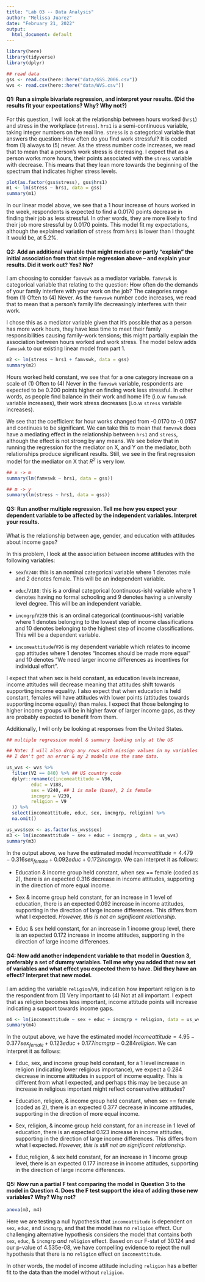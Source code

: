 ```yaml
---
title: "Lab 03 -- Data Analysis"
author: "Melissa Juarez"
date: "February 21, 2022"
output:
  html_document: default
---
```


```r
library(here)
library(tidyverse)
library(dplyr)

## read data
gss <- read.csv(here::here("data/GSS.2006.csv"))
wvs <- read.csv(here::here("data/WVS.csv"))
```


#### Q1: Run a simple bivariate regression, and interpret your results. (Did the results fit your expectations? Why? Why not?)

For this question, I will look at the relationship between hours worked (`hrs1`) and stress in the workplace (`stress`).
`hrs1` is a semi-continuous variable, taking integer numbers on the real line.
`stress` is a categorical variable that answers the question: How often do you find work stressful?
It is coded from (1) always to (5) never.
As the stress number code increases, we read that to mean that a person's work stress is decreasing.
I expect that as a person works more hours, their points associated with the `stress` variable with decrease.
This means that they lean more towards the beginning of the spectrum that indicates higher stress levels.

```r
plot(as.factor(gss$stress), gss$hrs1)
m1 <- lm(stress ~ hrs1, data = gss)
summary(m1)
```

In our linear model above, we see that a 1 hour increase of hours worked in the week, respondents is expected to find a 0.0170 points decrease in finding their job as less stressful.
In other words, they are more likely to find their job more stressful by 0.0170 points.
This model fit my expectations, although the explained variation of `stress` from `hrs1` is lower than I thought it would be, at 5.2%.


#### Q2: Add an additional variable that might mediate or partly "explain" the initial association from that simple regression above -- and explain your results. Did it work out? Yes? No?

I am choosing to consider `famvswk` as a mediator variable.
`famvswk` is categorical variable that relating to the question: How often do the demands of your family interfere with your work on the job?
The categories range from (1) Often to (4) Never.
As the `famvswk` number code increases, we read that to mean that a person's family life decreasingly interferes with their work.

I chose this as a mediator variable given that it's possible that as a person has more work hours, they have less time to meet their family responsibilities causing family-work tensions; this might partially explain the association between hours worked and work stress.
The model below adds `famvswk` to our existing linear model from part 1.

```r
m2 <- lm(stress ~ hrs1 + famvswk, data = gss)
summary(m2)
```

Hours worked held constant, we see that for a one category increase on a scale of (1) Often to (4) Never in the `famvswk` variable, respondents are expected to be 0.200 points higher on finding work less stressful.
In other words, as people find balance in their work and home life (i.o.w `famvswk` variable increases), their work stress decreases (i.o.w `stress` variable increases).

We see that the coefficient for hour works changed from -0.0170 to -0.0157 and continues to be significant.
We can take this to mean that `famvswk` does have a mediating effect in the relationship between `hrs1` and `stress`, although the effect is not strong by any means.
We see below that in running the regression for the mediator on X, and Y on the mediator, both relationships produce significant results.
Still, we see in the first regression model for the mediator on X that $R^2$ is very low.

```r
## x -> m
summary(lm(famvswk ~ hrs1, data = gss))

## m -> y
summary(lm(stress ~ hrs1, data = gss))

```



#### Q3: Run another multiple regression. Tell me how you expect your dependent variable to be affected by the independent variables. Interpret your results.

What is the relationship between age, gender, and education with attitudes about income gaps?

In this problem, I look at the association between income attitudes with the following variables:

-   `sex`/`V240`: this is an nominal categorical variable where 1 denotes male and 2 denotes female.
    This will be an independent variable.

-   `educ`/`V188`: this is a ordinal categorical (continuous-ish) variable where 1 denotes having no formal schooling and 9 denotes having a university level degree.
    This will be an independent variable.

-   `incmgrp`/`V239` this is an ordinal categorical (continuous-ish) variable where 1 denotes belonging to the lowest step of income classifications and 10 denotes belonging to the highest step of income classifications.
    This will be a dependent variable.

-   `incomeattitude`/`V96` is my dependent variable which relates to income gap attitudes where 1 denotes "Incomes should be made more equal" and 10 denotes "We need larger income differences as incentives for individual effort".

I expect that when sex is held constant, as education levels increase, income attitudes will decrease meaning that attitudes shift towards supporting income equality.
I also expect that when education is held constant, females will have attitudes with lower points (attitudes towards supporting income equality) than males.
I expect that those belonging to higher income groups will be in higher favor of larger income gaps, as they are probably expected to benefit from them.

Additionally, I will only be looking at responses from the United States.

```r
## multiple regression model & summary looking only at the US 

## Note: I will also drop any rows with missign values in my variables of interest so that in the anova.
## I don't get an error & my 2 models use the same data.

us_wvs <- wvs %>% 
  filter(V2 == 840) %>% ## US country code
  dplyr::rename(c(incomeattitude = V96,
         educ = V188,
         sex = V240, ## 1 is male (base), 2 is female
         incmgrp = V239,
         religion = V9
  )) %>%
  select(incomeattitude, educ, sex, incmgrp, religion) %>%
  na.omit()

us_wvs$sex <- as.factor(us_wvs$sex)
m3 <- lm(incomeattitude ~ sex + educ + incmgrp , data = us_wvs)
summary(m3)

```

In the output above, we have the estimated model $incomeattitude = 4.479 - 0.316sex_{female} + 0.092educ + 0.172incmgrp$.
We can interpret it as follows:

-   Education & income group held constant, when sex == female (coded as 2), there is an expected 0.316 decrease in income attitudes, supporting in the direction of more equal income.

-   Sex & income group held constant, for an increase in 1 level of education, there is an expected 0.092 increase in income attitudes, supporting in the direction of large income differences.
    This differs from what I expected.
    *However, this is not an significant relationship.*

-   Educ & sex held constant, for an increase in 1 income group level, there is an expected 0.172 increase in income attitudes, supporting in the direction of large income differences.



#### Q4: Now add another independent variable to that model in Question 3, preferably a set of dummy variables. Tell me why you added that new set of variables and what effect you expected them to have. Did they have an effect? Interpret that new model.

I am adding the variable `religion`/`V9`, indication how important religion is to the respondent from (1) Very important to (4) Not at all important.
I expect that as religion becomes less important, income attitude points will increase indicating a support towards income gaps.

```r
m4 <- lm(incomeattitude ~ sex + educ + incmgrp + religion, data = us_wvs)
summary(m4)
```

In the output above, we have the estimated model $incomeattitude = 4.95 - 0.377sex_{female} + 0.123educ + 0.177incmgrp - 0.284religion$.
We can interpret it as follows:

-   Educ, sex, and income group held constant, for a 1 level increase in religion (indicating lower religious importance), we expect a 0.284 decrease in income attitudes in support of income equality.
    This is different from what I expected, and perhaps this may be because an increase in religious important might reflect conservative attitudes?

-   Education, religion, & income group held constant, when sex == female (coded as 2), there is an expected 0.377 decrease in income attitudes, supporting in the direction of more equal income.

-   Sex, religion, & income group held constant, for an increase in 1 level of education, there is an expected 0.123 increase in income attitudes, supporting in the direction of large income differences.
    This differs from what I expected.
    *However, this is still not an significant relationship.*

-   Educ,religion, & sex held constant, for an increase in 1 income group level, there is an expected 0.177 increase in income attitudes, supporting in the direction of large income differences.



#### Q5: Now run a partial F test comparing the model in Question 3 to the model in Question 4. Does the F test support the idea of adding those new variables? Why? Why not?

```r
anova(m3, m4)
```

Here we are testing a null hypothesis that `incomeattitude` is dependent on `sex`, `educ`, and `incmgrp`, and that the model has no `religion` effect.
Our challenging alternative hypothesis considers the model that contains both `sex`, `educ`, & `incmgrp` *and* `religion` effect.
Based on our F-stat of 30.124 and our p-value of 4.535e-08, we have compelling evidence to reject the null hypothesis that there is no `religion` effect on `incomeattitude`.

In other words, the model of income attitude including `religion` has a better fit to the data than the model without `religion`.
